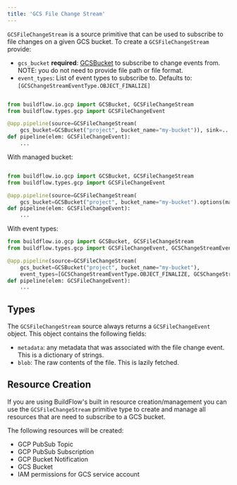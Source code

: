 ```yaml
---
title: 'GCS File Change Stream'
---
```



`GCSFileChangeStream` is a source primitive that can be used to subscribe to file changes on a given GCS bucket. To create a `GCSFileChangeStream` provide:
- `gcs_bucket` **required**: [GCSBucket](gcp_storage) to subscribe to change events from. NOTE: you do not need to provide file path or file format.
- `event_types`: List of event types to subscribe to. Defaults to: `[GCSChangeStreamEventType.OBJECT_FINALIZE]`

```python

from buildflow.io.gcp import GCSBucket, GCSFileChangeStream
from buildflow.types.gcp import GCSFileChangeEvent

@app.pipeline(source=GCSFileChangeStream(
    gcs_bucket=GCSBucket("project", bucket_name="my-bucket")), sink=...)
def pipeline(elem: GCSFileChangeEvent):
    ...
```

With managed bucket:

```python

from buildflow.io.gcp import GCSBucket, GCSFileChangeStream
from buildflow.types.gcp import GCSFileChangeEvent

@app.pipeline(source=GCSFileChangeStream(
    gcs_bucket=GCSBucket("project", bucket_name="my-bucket").options(managed=True)), sink=...)
def pipeline(elem: GCSFileChangeEvent):
    ...
```

With event types:

```python
from buildflow.io.gcp import GCSBucket, GCSFileChangeStream
from buildflow.types.gcp import GCSFileChangeEvent, GCSChangeStreamEventType

@app.pipeline(source=GCSFileChangeStream(
    gcs_bucket=GCSBucket("project", bucket_name="my-bucket"),
    event_types=[GCSChangeStreamEventType.OBJECT_FINALIZE, GCSChangeStreamEventType.OBJECT_DELETE]), sink=...)
def pipeline(elem: GCSFileChangeEvent):
    ...
```

## Types

The `GCSFileChangeStream` source always returns a `GCSFileChangeEvent` object. This object contains the following fields:

- `metadata`: any metadata that was associated with the file change event. This is a dictionary of strings.
- `blob`: The raw contents of the file. This is lazily fetched.

## Resource Creation

If you are using BuildFlow's built in resource creation/management you can use the `GCSFileChangeStream` primitive type to create and manage all resources that are need to subscribe to a GCS bucket.

The following resources will be created:
- GCP PubSub Topic
- GCP PubSub Subscription
- GCP Bucket Notification
- GCS Bucket
- IAM permissions for GCS service account
